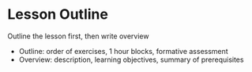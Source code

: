 # Lesson Outline

Outline the lesson first, then write overview

- Outline: order of exercises, 1 hour blocks, formative assessment
- Overview: description, learning objectives, summary of prerequisites
